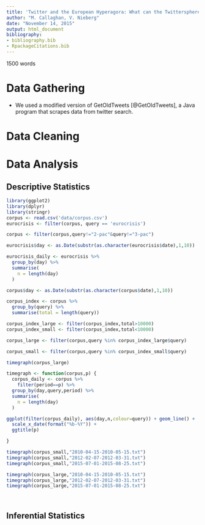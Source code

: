 ```yaml
---
title: 'Twitter and the European Hyperagora: What can the Twittersphere Tell us about Political Deliberation and Opinions in Europe?'
author: "M. Callaghan, V. Nieberg"
date: "November 14, 2015"
output: html_document
bibliography: 
- bibliography.bib 
- RpackageCitations.bib
---
```


1500 words

# Data Gathering 

- We used a modified version of GetOldTweets [@GetOldTweets], a Java program that scrapes data from twitter search.


# Data Cleaning  

# Data Analysis

## Descriptive Statistics

```r
library(ggplot2)
library(dplyr)
library(stringr)
corpus <- read.csv('data/corpus.csv')
eurocrisis <- filter(corpus, query == 'eurocrisis')

corpus <- filter(corpus,query!="2-pac"&query!="3-pac")

eurocrisis$day <- as.Date(substr(as.character(eurocrisis$date),1,10))

eurocrisis_daily <- eurocrisis %>%
  group_by(day) %>%
  summarise(
    n = length(day)
  )

corpus$day <- as.Date(substr(as.character(corpus$date),1,10))

corpus_index <- corpus %>%
  group_by(query) %>%
  summarise(total = length(query))

corpus_index_large <- filter(corpus_index,total>10000)
corpus_index_small <- filter(corpus_index,total<10000)

corpus_large <- filter(corpus,query %in% corpus_index_large$query)

corpus_small <- filter(corpus,query %in% corpus_index_small$query)

timegraph(corpus_large)

timegraph <- function(corpus,p) {
  corpus_daily <- corpus %>%
    filter(period==p) %>%
  group_by(day,query,period) %>%
  summarise(
    n = length(day)
  )

ggplot(filter(corpus_daily), aes(day,n,colour=query)) + geom_line() +
  scale_x_date(format("%b-%Y")) +
  ggtitle(p)

}

timegraph(corpus_small,"2010-04-15-2010-05-15.txt")
timegraph(corpus_small,"2012-02-07-2012-03-31.txt")
timegraph(corpus_small,"2015-07-01-2015-08-25.txt")

timegraph(corpus_large,"2010-04-15-2010-05-15.txt")
timegraph(corpus_large,"2012-02-07-2012-03-31.txt")
timegraph(corpus_large,"2015-07-01-2015-08-25.txt")




```



## Inferential Statistics

